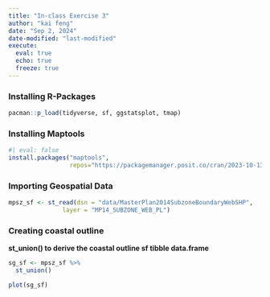 ```yaml
---
title: "In-class Exercise 3"
author: "kai feng"
date: "Sep 2, 2024"
date-modified: "last-modified"
execute:
  eval: true
  echo: true
  freeze: true
---
```


### Installing R-Packages

```r
pacman::p_load(tidyverse, sf, ggstatsplot, tmap)
```

### Installing Maptools

```r
#| eval: false
install.packages("maptools",
                 repos="https://packagemanager.posit.co/cran/2023-10-13")
```

### Importing Geospatial Data

```r
mpsz_sf <- st_read(dsn = "data/MasterPlan2014SubzoneBoundaryWebSHP",                 
               layer = "MP14_SUBZONE_WEB_PL")
```

### Creating coastal outline

**st_union() to derive the coastal outline sf tibble data.frame**

```r
sg_sf <- mpsz_sf %>% 
  st_union()

plot(sg_sf)
```

